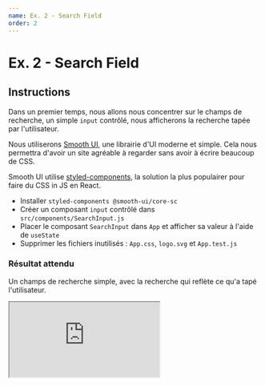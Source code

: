 ```yaml
---
name: Ex. 2 - Search Field
order: 2
---
```


# Ex. 2 - Search Field

## Instructions

Dans un premier temps, nous allons nous concentrer sur le champs de recherche, un simple `input` contrôlé, nous afficherons la recherche tapée par l'utilisateur.

Nous utiliserons [Smooth UI](https://smooth-ui.smooth-code.com/docs-components-input), une librairie d'UI moderne et simple. Cela nous permettra d'avoir un site agréable à regarder sans avoir à écrire beaucoup de CSS.

Smooth UI utilise [styled-components](https://www.styled-components.com/), la solution la plus populairer pour faire du CSS in JS en React.

- Installer `styled-components @smooth-ui/core-sc`
- Créer un composant `input` contrôlé dans `src/components/SearchInput.js`
- Placer le composant `SearchInput` dans `App` et afficher sa valeur à l'aide de `useState`
- Supprimer les fichiers inutilisés : `App.css`, `logo.svg` et `App.test.js`

### Résultat attendu

Un champs de recherche simple, avec la recherche qui reflète ce qu'a tapé l'utilisateur.

<iframe
  src="https://codesandbox.io/embed/github/smooth-code/react-hooks-workshop/tree/end-exercise-2/?fontsize=14&view=preview"
  style={{
    width: '100%',
    height: 500,
    border: 0,
    borderRadius: 4,
    overflow: 'hidden',
  }}
  sandbox="allow-modals allow-forms allow-popups allow-scripts allow-same-origin"
/>

## Aide

### Installation d'un package npm

```bash
# Installation de packages depuis npm
npm i styled-components @smooth-ui/core-sc
```

### SearchInput.js

```js
// SearchInput.js
import React from 'react'
import { Input } from '@smooth-ui/core-sc'

export default function SearchInput(props) {
  return (
    <Input
      placeholder="Type something..."
      width="100%"
      type="search"
      {...props}
    />
  )
}
```

### App.js

```js
// App.js
import React, { useState } from 'react'
import { Normalize, Grid, Typography } from '@smooth-ui/core-sc'
import SearchInput from './components/SearchInput'

export default function App() {
  /* TODO: A l'aide de "useState", connecter le champs "SearchInput" */
  return (
    <>
      {/* Le composant "Grid" centre dans la page, "py" signifie "padding-top" et "padding-bottom" */}
      <Grid py={200}>
        {/* Injection de normalize.css pour avoir un rendu consistant sur tous les navigateurs */}
        <Normalize />
        {/* "Typography" est un composant avec des variantes de titres prêtes à l'emploi */}
        <Typography variant="display-1">Smooth Movie</Typography>
        {/* Votre composant "SearchInput" */}
        <SearchInput
          value={/* TODO: récupérer la valeur depuis le state */}
          onChange={/* TODO: notifier les changements au state */}
        />
        <p>Search: {/* TODO: afficher la valeur depuis le state */}</p>
      </Grid>
    </>
  )
}
```

### Récupération de la valeur d'un input

```js
<input
  onChange={event => {
    // Un event est passé en paramètre, "target" désigne l'élément DOM "input"
    // Un "input" a une propriété "value" qui correspond à la valeur qu'il contient
    console.log(event.target.value)
  }}
/>
```
